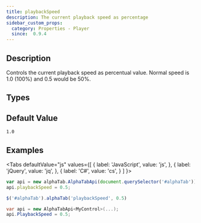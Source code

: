 ```yaml
---
title: playbackSpeed
description: The current playback speed as percentage
sidebar_custom_props:
  category: Properties - Player
  since:  0.9.4
---
```


<SinceBadge since="0.9.4" />


## Description
Controls the current playback speed as percentual value. Normal speed is 1.0 (100%) and 0.5 would be 50%.


<PropertyDescription metadata={metadata} />


## Types

<TypeTable>
    <TypeRow type="all" name="double" />
</TypeTable>

## Default Value

`1.0`

## Examples

<Tabs
  defaultValue="js"
  values={[
    { label: 'JavaScript', value: 'js', },
    { label: 'jQuery', value: 'jq', },
    { label: 'C#', value: 'cs', }
  ]
}>
<TabItem value="js">

```js
var api = new alphaTab.AlphaTabApi(document.querySelector('#alphaTab'));
api.playbackSpeed = 0.5;
```

</TabItem>
<TabItem value="jq">

```js
$('#alphaTab').alphaTab('playbackSpeed', 0.5)
```

</TabItem>
<TabItem value="cs">

```csharp
var api = new AlphaTabApi<MyControl>(...);
api.PlaybackSpeed = 0.5;
```

</TabItem>
</Tabs>
